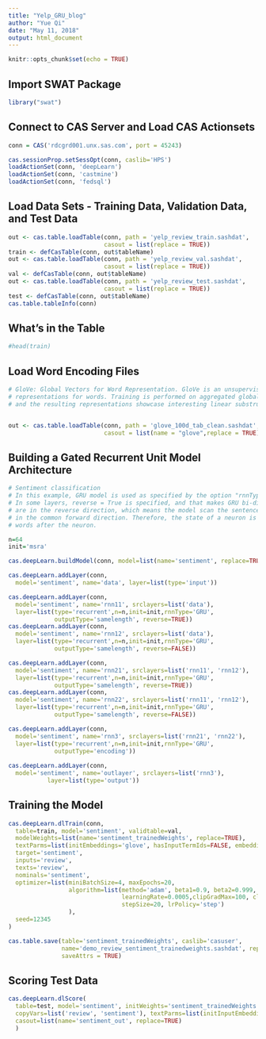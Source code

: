 ---
title: "Yelp_GRU_blog"
author: "Yue Qi"
date: "May 11, 2018"
output: html_document
---

```{r setup, include=FALSE}
knitr::opts_chunk$set(echo = TRUE)
```

## Import SWAT Package

```{r cars}
library("swat")
```

## Connect to CAS Server and Load CAS Actionsets


```{r pressure, echo=TRUE}
conn = CAS('rdcgrd001.unx.sas.com', port = 45243)

cas.sessionProp.setSessOpt(conn, caslib='HPS')
loadActionSet(conn, 'deepLearn')
loadActionSet(conn, 'castmine')
loadActionSet(conn, 'fedsql')
```

## Load Data Sets - Training Data, Validation Data, and Test Data

```{r pressure, echo=FALSE}
out <- cas.table.loadTable(conn, path = 'yelp_review_train.sashdat',
                           casout = list(replace = TRUE))
train <- defCasTable(conn, out$tableName)
out <- cas.table.loadTable(conn, path = 'yelp_review_val.sashdat', 
                           casout = list(replace = TRUE))
val <- defCasTable(conn, out$tableName)
out <- cas.table.loadTable(conn, path = 'yelp_review_test.sashdat', 
                           casout = list(replace = TRUE))
test <- defCasTable(conn, out$tableName)
cas.table.tableInfo(conn)
```

## What's in the Table

```{r pressure, echo=FALSE}
#head(train)
```

## Load Word Encoding Files

```{r pressure, echo=FALSE}
# GloVe: Global Vectors for Word Representation. GloVe is an unsupervised learning algorithm for obtaining vector 
# representations for words. Training is performed on aggregated global word-word co-occurrence statistics from a corpus, 
# and the resulting representations showcase interesting linear substructures of the word vector space.


out <- cas.table.loadTable(conn, path = 'glove_100d_tab_clean.sashdat', 
                           casout = list(name = "glove",replace = TRUE))


```

## Building a Gated Recurrent Unit Model Architecture

```{r pressure, echo=FALSE}
# Sentiment classification
# In this example, GRU model is used as specified by the option "rnnType". You can specify other layer types "LSTM" and "RNN".
# In some layers, reverse = True is specified, and that makes GRU bi-directional. Specifically, layers rnn11 and rnn 21 
# are in the reverse direction, which means the model scan the sentence from the end to the beginning, while rnn12 and rnn22 are
# in the common forward direction. Therefore, the state of a neuron is not only affected by the previous words, but also the 
# words after the neuron.

n=64
init='msra'

cas.deepLearn.buildModel(conn, model=list(name='sentiment', replace=TRUE), type='RNN')

cas.deepLearn.addLayer(conn,
  model='sentiment', name='data', layer=list(type='input'))

cas.deepLearn.addLayer(conn,
  model='sentiment', name='rnn11', srclayers=list('data'),
  layer=list(type='recurrent',n=n,init=init,rnnType='GRU',
             outputType='samelength', reverse=TRUE))
cas.deepLearn.addLayer(conn,
  model='sentiment', name='rnn12', srclayers=list('data'),
  layer=list(type='recurrent',n=n,init=init,rnnType='GRU',
             outputType='samelength', reverse=FALSE))

cas.deepLearn.addLayer(conn,
  model='sentiment', name='rnn21', srclayers=list('rnn11', 'rnn12'),
  layer=list(type='recurrent',n=n,init=init,rnnType='GRU',
             outputType='samelength', reverse=TRUE))
cas.deepLearn.addLayer(conn,
  model='sentiment', name='rnn22', srclayers=list('rnn11', 'rnn12'),
  layer=list(type='recurrent',n=n,init=init,rnnType='GRU',
             outputType='samelength', reverse=FALSE))

cas.deepLearn.addLayer(conn,
  model='sentiment', name='rnn3', srclayers=list('rnn21', 'rnn22'),
  layer=list(type='recurrent',n=n,init=init,rnnType='GRU',
             outputType='encoding'))
         
cas.deepLearn.addLayer(conn,
  model='sentiment', name='outlayer', srclayers=list('rnn3'),
           layer=list(type='output'))


```

## Training the Model

```{r pressure, echo=FALSE}
cas.deepLearn.dlTrain(conn,
  table=train, model='sentiment', validtable=val,
  modelWeights=list(name='sentiment_trainedWeights', replace=TRUE),
  textParms=list(initEmbeddings='glove', hasInputTermIds=FALSE, embeddingTrainable=FALSE),
  target='sentiment', 
  inputs='review',
  texts='review', 
  nominals='sentiment',
  optimizer=list(miniBatchSize=4, maxEpochs=20, 
                 algorithm=list(method='adam', beta1=0.9, beta2=0.999, gamma=0.5,
                                learningRate=0.0005,clipGradMax=100, clipGradMin=-100,
                                stepSize=20, lrPolicy='step')
                 ),
  seed=12345
)

```


```{r pressure, echo=FALSE}

cas.table.save(table='sentiment_trainedWeights', caslib='casuser',
               name='demo_review_sentiment_trainedweights.sashdat', replace=TRUE,
               saveAttrs = TRUE)
```

## Scoring Test Data

```{r pressure, echo=FALSE}

cas.deepLearn.dlScore(
  table=test, model='sentiment', initWeights='sentiment_trainedWeights',
  copyVars=list('review', 'sentiment'), textParms=list(initInputEmbeddings='glove'),
  casout=list(name='sentiment_out', replace=TRUE)
  )


```
